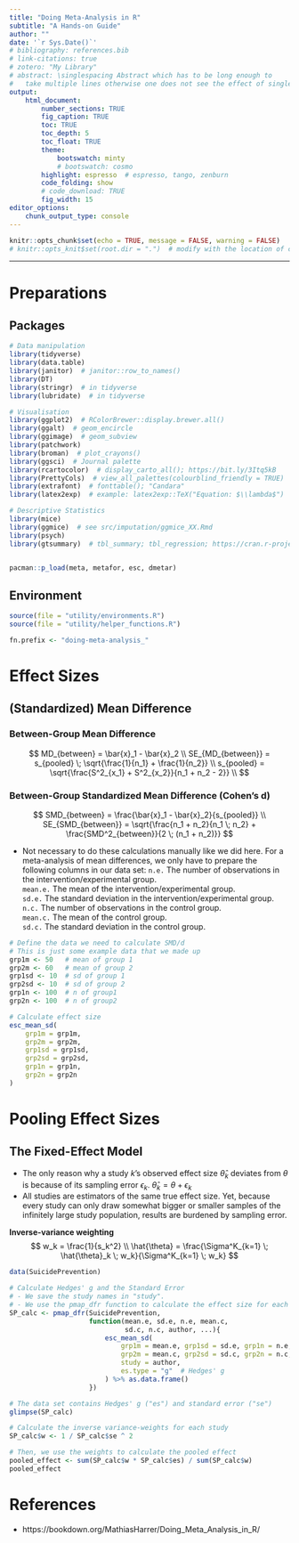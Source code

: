 ```yaml
---
title: "Doing Meta-Analysis in R"
subtitle: "A Hands-on Guide"
author: ""
date: '`r Sys.Date()`'
# bibliography: references.bib
# link-citations: true
# zotero: "My Library"
# abstract: \singlespacing Abstract which has to be long enough to 
#   take multiple lines otherwise one does not see the effect of single-spacing.
output: 
    html_document:
        number_sections: TRUE
        fig_caption: TRUE
        toc: TRUE
        toc_depth: 5
        toc_float: TRUE
        theme:
            bootswatch: minty
            # bootswatch: cosmo
        highlight: espresso  # espresso, tango, zenburn
        code_folding: show
        # code_download: TRUE
        fig_width: 15
editor_options: 
    chunk_output_type: console
---
```


```r
knitr::opts_chunk$set(echo = TRUE, message = FALSE, warning = FALSE)
# knitr::opts_knit$set(root.dir = ".")  # modify with the location of code
```

***

# Preparations {.tabset .tabset-fade .tabset-pills}
## Packages
```r
# Data manipulation
library(tidyverse)
library(data.table)
library(janitor)  # janitor::row_to_names()
library(DT)
library(stringr)  # in tidyverse
library(lubridate)  # in tidyverse

# Visualisation
library(ggplot2)  # RColorBrewer::display.brewer.all()
library(ggalt)  # geom_encircle
library(ggimage)  # geom_subview
library(patchwork)
library(broman)  # plot_crayons()
library(ggsci)  # Journal palette
library(rcartocolor)  # display_carto_all(); https://bit.ly/3Itq5kB
library(PrettyCols)  # view_all_palettes(colourblind_friendly = TRUE)
library(extrafont)  # fonttable(); "Candara"
library(latex2exp)  # example: latex2exp::TeX("Equation: $\\lambda$")

# Descriptive Statistics
library(mice)
library(ggmice)  # see src/imputation/ggmice_XX.Rmd
library(psych)
library(gtsummary)  # tbl_summary; tbl_regression; https://cran.r-project.org/web/packages/gtsummary/vignettes/tbl_regression.html


pacman::p_load(meta, metafor, esc, dmetar)
```

## Environment
```r
source(file = "utility/environments.R")
source(file = "utility/helper_functions.R")

fn.prefix <- "doing-meta-analysis_"
```


# Effect Sizes {.tabset .tabset-fade .tabset-pills}
## (Standardized) Mean Difference
### Between-Group Mean Difference
$$
MD_{between} = \bar{x}_1 - \bar{x}_2 \\
SE_{MD_{between}} = s_{pooled} \; \sqrt{\frac{1}{n_1} + \frac{1}{n_2}} \\
s_{pooled} = \sqrt{\frac{S^2_{x_1} + S^2_{x_2}}{n_1 + n_2 - 2}} \\
$$

### Between-Group Standardized Mean Difference (Cohen's d)
$$
SMD_{between} = \frac{\bar{x}_1 - \bar{x}_2}{s_{pooled}} \\
SE_{SMD_{between}} = \sqrt{\frac{n_1 + n_2}{n_1 \; n_2} + \frac{SMD^2_{between}}{2 \; (n_1 + n_2)}}
$$

- Not necessary to do these calculations manually like we did here. For a meta-analysis of mean differences, we only have to prepare the following columns in our data set:
`n.e.` The number of observations in the intervention/experimental group.  
`mean.e.` The mean of the intervention/experimental group.  
`sd.e.` The standard deviation in the intervention/experimental group.  
`n.c.` The number of observations in the control group.  
`mean.c.` The mean of the control group.  
`sd.c.` The standard deviation in the control group.  

```r
# Define the data we need to calculate SMD/d
# This is just some example data that we made up
grp1m <- 50   # mean of group 1
grp2m <- 60   # mean of group 2
grp1sd <- 10  # sd of group 1
grp2sd <- 10  # sd of group 2
grp1n <- 100  # n of group1
grp2n <- 100  # n of group2

# Calculate effect size
esc_mean_sd(
    grp1m = grp1m,
    grp2m = grp2m,
    grp1sd = grp1sd,
    grp2sd = grp2sd,
    grp1n = grp1n,
    grp2n = grp2n
)
```


# Pooling Effect Sizes {.tabset .tabset-fade .tabset-pills}
## The Fixed-Effect Model

- The only reason why a study $k$'s observed effect size $\hat{\theta}_{k}$ deviates from $\theta$ is because of its sampling error $\epsilon_k$. $\hat{\theta}_{k} = \theta + \epsilon_k$
- All studies are estimators of the same true effect size. Yet, because every study can only draw somewhat bigger or smaller samples of the infinitely large study population, results are burdened by sampling error.
  
  
**Inverse-variance weighting**
$$
w_k = \frac{1}{s_k^2} \\
\hat{\theta} = \frac{\Sigma^K_{k=1} \; \hat{\theta}_k \; w_k}{\Sigma^K_{k=1} \; w_k}
$$
```r
data(SuicidePrevention)

# Calculate Hedges' g and the Standard Error
# - We save the study names in "study".
# - We use the pmap_dfr function to calculate the effect size for each row.
SP_calc <- pmap_dfr(SuicidePrevention, 
                    function(mean.e, sd.e, n.e, mean.c,
                             sd.c, n.c, author, ...){
                        esc_mean_sd(
                            grp1m = mean.e, grp1sd = sd.e, grp1n = n.e, 
                            grp2m = mean.c, grp2sd = sd.c, grp2n = n.c, 
                            study = author, 
                            es.type = "g"  # Hedges' g
                        ) %>% as.data.frame()
                    }) 

# The data set contains Hedges' g ("es") and standard error ("se")
glimpse(SP_calc)
```
```r
# Calculate the inverse variance-weights for each study
SP_calc$w <- 1 / SP_calc$se ^ 2

# Then, we use the weights to calculate the pooled effect
pooled_effect <- sum(SP_calc$w * SP_calc$es) / sum(SP_calc$w)
pooled_effect
```


# References
- https://bookdown.org/MathiasHarrer/Doing_Meta_Analysis_in_R/
